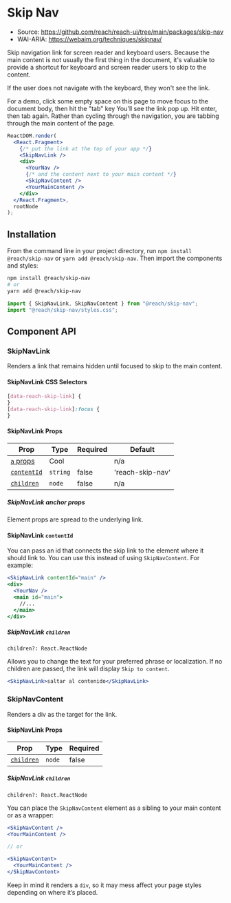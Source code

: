 
<SEO
  title="Skip Nav"
  description="Accessible skip-navigation-link React component for screen reader and keyboard users"
/>

# Skip Nav

- Source: https://github.com/reach/reach-ui/tree/main/packages/skip-nav
- WAI-ARIA: https://webaim.org/techniques/skipnav/

Skip navigation link for screen reader and keyboard users. Because the main content is not usually the first thing in the document, it's valuable to provide a shortcut for keyboard and screen reader users to skip to the content.

If the user does not navigate with the keyboard, they won't see the link.

For a demo, click some empty space on this page to move focus to the document body, then hit the "tab" key You'll see the link pop up. Hit enter, then tab again. Rather than cycling through the navigation, you are tabbing through the main content of the page.

```jsx
ReactDOM.render(
  <React.Fragment>
    {/* put the link at the top of your app */}
    <SkipNavLink />
    <div>
      <YourNav />
      {/* and the content next to your main content */}
      <SkipNavContent />
      <YourMainContent />
    </div>
  </React.Fragment>,
  rootNode
);
```

## Installation

From the command line in your project directory, run `npm install @reach/skip-nav` or `yarn add @reach/skip-nav`. Then import the components and styles:

```bash
npm install @reach/skip-nav
# or
yarn add @reach/skip-nav
```

```js
import { SkipNavLink, SkipNavContent } from "@reach/skip-nav";
import "@reach/skip-nav/styles.css";
```

## Component API

### SkipNavLink

Renders a link that remains hidden until focused to skip to the main content.

#### SkipNavLink CSS Selectors

```css
[data-reach-skip-link] {
}
[data-reach-skip-link]:focus {
}
```

#### SkipNavLink Props

| Prop                                   | Type    | Required | Default          |
| -------------------------------------- | ------- | -------- | ---------------- |
| [`a` props](#skipnavlink-anchor-props) | Cool    |          | n/a              |
| [`contentId`](#skipnavlink-contentid)  | `string`| false    | 'reach-skip-nav' |
| [`children`](#skipnavlink-children)    | `node`  | false    | n/a              |

##### SkipNavLink anchor props

Element props are spread to the underlying link.

#### SkipNavLink `contentId`

You can pass an id that connects the skip link to the element where it should link to. You can use this instead of using `SkipNavContent`. For example: 

```jsx
<SkipNavLink contentId="main" />
<div>
  <YourNav />
  <main id="main">
    //...
  </main>
</div>
```

##### SkipNavLink `children`

`children?: React.ReactNode`

Allows you to change the text for your preferred phrase or localization. If no children are passed, the link will display `Skip to content`.

```jsx
<SkipNavLink>saltar al contenido</SkipNavLink>
```

### SkipNavContent

Renders a div as the target for the link.

#### SkipNavLink Props

| Prop                                   | Type   | Required |
| -------------------------------------- | ------ | -------- |
| [`children`](#skipnavcontent-children) | `node` | false    |

##### SkipNavLink `children`

`children?: React.ReactNode`

You can place the `SkipNavContent` element as a sibling to your main content or as a wrapper:

```jsx
<SkipNavContent />
<YourMainContent />

// or

<SkipNavContent>
  <YourMainContent />
</SkipNavContent>
```

Keep in mind it renders a `div`, so it may mess affect your page styles depending on where it’s placed.
